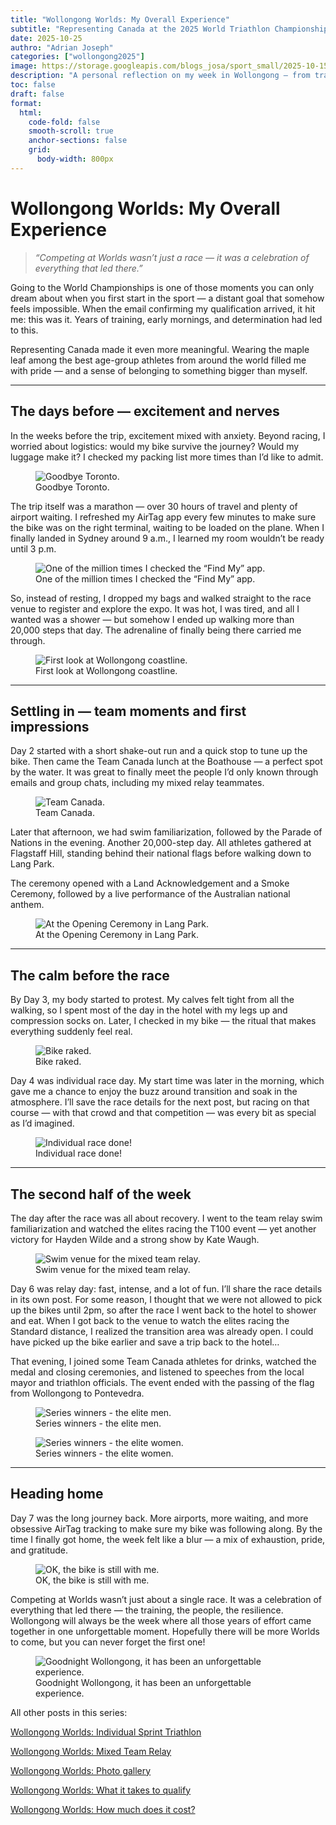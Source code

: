 ```yaml
---
title: "Wollongong Worlds: My Overall Experience"
subtitle: "Representing Canada at the 2025 World Triathlon Championships"
date: 2025-10-25
authro: "Adrian Joseph"
categories: ["wollongong2025"]
image: https://storage.googleapis.com/blogs_josa/sport_small/2025-10-15_WOLLONGONG/img/IMG_2186.png
description: "A personal reflection on my week in Wollongong — from travel chaos to racing pride, and everything in between."
toc: false
draft: false
format:
  html:
    code-fold: false
    smooth-scroll: true
    anchor-sections: false
    grid:
      body-width: 800px
---
```



# Wollongong Worlds: My Overall Experience

> *“Competing at Worlds wasn’t just a race — it was a celebration of everything that led there.”*

Going to the World Championships is one of those moments you can only dream about when you first start in the sport — a distant goal that somehow feels impossible. When the email confirming my qualification arrived, it hit me: this was it. Years of training, early mornings, and determination had led to this.  

Representing Canada made it even more meaningful. Wearing the maple leaf among the best age-group athletes from around the world filled me with pride — and a sense of belonging to something bigger than myself.

---

## The days before — excitement and nerves

In the weeks before the trip, excitement mixed with anxiety. Beyond racing, I worried about logistics: would my bike survive the journey? Would my luggage make it? I checked my packing list more times than I’d like to admit.  

![Goodbye Toronto.](https://storage.googleapis.com/blogs_josa/sport_small/2025-10-15_WOLLONGONG/img/IMG_2222.png)

The trip itself was a marathon — over 30 hours of travel and plenty of airport waiting. I refreshed my AirTag app every few minutes to make sure the bike was on the right terminal, waiting to be loaded on the plane. When I finally landed in Sydney around 9 a.m., I learned my room wouldn’t be ready until 3 p.m.  

![One of the million times I checked the "Find My" app.](https://storage.googleapis.com/blogs_josa/sport_small/2025-10-15_WOLLONGONG/img/IMG_2219.png)

So, instead of resting, I dropped my bags and walked straight to the race venue to register and explore the expo. It was hot, I was tired, and all I wanted was a shower — but somehow I ended up walking more than 20,000 steps that day. The adrenaline of finally being there carried me through.

![First look at Wollongong coastline.](https://storage.googleapis.com/blogs_josa/sport_small/2025-10-15_WOLLONGONG/img/GPTempDownload%20(6).png)

---

## Settling in — team moments and first impressions

Day 2 started with a short shake-out run and a quick stop to tune up the bike. Then came the Team Canada lunch at the Boathouse — a perfect spot by the water. It was great to finally meet the people I’d only known through emails and group chats, including my mixed relay teammates.  

![Team Canada.](https://storage.googleapis.com/blogs_josa/sport_small/2025-10-15_WOLLONGONG/img/IMG_2252.png)

Later that afternoon, we had swim familiarization, followed by the Parade of Nations in the evening. Another 20,000-step day. All athletes gathered at Flagstaff Hill, standing behind their national flags before walking down to Lang Park.  

The ceremony opened with a Land Acknowledgement and a Smoke Ceremony, followed by a live performance of the Australian national anthem.

![At the Opening Ceremony in Lang Park.](https://storage.googleapis.com/blogs_josa/sport_small/2025-10-15_WOLLONGONG/img/IMG_2241.png)

---

## The calm before the race

By Day 3, my body started to protest. My calves felt tight from all the walking, so I spent most of the day in the hotel with my legs up and compression socks on. Later, I checked in my bike — the ritual that makes everything suddenly feel real.

![Bike raked.](https://storage.googleapis.com/blogs_josa/sport_small/2025-10-17_SPRINT_TRIATHLON_WOLLONGONG/img/IMG_2262.png)

Day 4 was individual race day. My start time was later in the morning, which gave me a chance to enjoy the buzz around transition and soak in the atmosphere. I’ll save the race details for the next post, but racing on that course — with that crowd and that competition — was every bit as special as I’d imagined.

![Individual race done!](https://storage.googleapis.com/blogs_josa/sport_small/2025-10-17_SPRINT_TRIATHLON_WOLLONGONG/img/214_3rd-3388546-DIGITAL_HIGHRES-9989_59401-77713498.JPG)

---

## The second half of the week

The day after the race was all about recovery. I went to the team relay swim familiarization and watched the elites racing the T100 event — yet another victory for Hayden Wilde and a strong show by Kate Waugh.

![Swim venue for the mixed team relay.](https://storage.googleapis.com/blogs_josa/sport_small/2025-10-19_MTR_WOLLONGONG/img/IMG_2269.png)

Day 6 was relay day: fast, intense, and a lot of fun. I’ll share the race details in its own post. For some reason, I thought that we were not allowed to pick up the bikes until 2pm, so after the race I went back to the hotel to shower and eat. When I got back to the venue to watch the elites racing the Standard distance, I realized the transition area was already open. I could have picked up the bike earlier and save a trip back to the hotel...

That evening, I joined some Team Canada athletes for drinks, watched the medal and closing ceremonies, and listened to speeches from the local mayor and triathlon officials. The event ended with the passing of the flag from Wollongong to Pontevedra.

![Series winners - the elite men.](https://storage.googleapis.com/blogs_josa/sport_small/2025-10-15_WOLLONGONG/img/IMG_2285.png)

![Series winners - the elite women.](https://storage.googleapis.com/blogs_josa/sport_small/2025-10-15_WOLLONGONG/img/IMG_2286.png)

---


## Heading home

Day 7 was the long journey back. More airports, more waiting, and more obsessive AirTag tracking to make sure my bike was following along. By the time I finally got home, the week felt like a blur — a mix of exhaustion, pride, and gratitude.


![OK, the bike is still with me.](https://storage.googleapis.com/blogs_josa/sport_small/2025-10-15_WOLLONGONG/img/IMG_2304.png)

Competing at Worlds wasn’t just about a single race. It was a celebration of everything that led there — the training, the people, the resilience. Wollongong will always be the week where all those years of effort came together in one unforgettable moment. Hopefully there will be more Worlds to come, but you can never forget the first one!

![Goodnight Wollongong, it has been an unforgettable experience.](https://storage.googleapis.com/blogs_josa/sport_small/2025-10-15_WOLLONGONG/img/IMG_2287.png)


::: {.callout-note}
All other posts in this series:

[Wollongong Worlds: Individual Sprint Triathlon](../../race_reports/2025-10-19_WOLLONGONG_RELAY/index.qmd)

[Wollongong Worlds: Mixed Team Relay](../../race_reports/2025-10-19_WOLLONGONG_RELAY/index.qmd)

[Wollongong Worlds: Photo gallery](../2025-10-15_WOLLONGONG_GALLERY/index.qmd)

[Wollongong Worlds: What it takes to qualify](../2025-10-15_WOLLONGONG_WHAT_IT_TAKES/index.qmd)

[Wollongong Worlds: How much does it cost?](../others/2025-10-15_WOLLONGONG_COST/index.qmd)
:::
